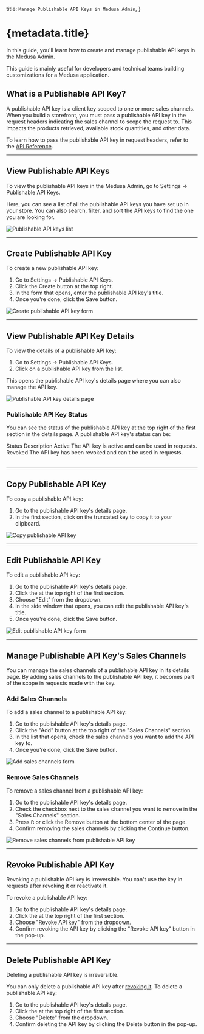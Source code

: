 
  title: `Manage Publishable API Keys in Medusa Admin`,
}

# {metadata.title}

In this guide, you'll learn how to create and manage publishable API keys in the Medusa Admin.

<Note>

This guide is mainly useful for developers and technical teams building customizations for a Medusa application.

</Note>

## What is a Publishable API Key?

A publishable API key is a client key scoped to one or more sales channels. When you build a storefront, you must pass a publishable API key in the request headers indicating the sales channel to scope the request to. This impacts the products retrieved, available stock quantities, and other data.

To learn how to pass the publishable API key in request headers, refer to the [API Reference](!api!/store#publishable-api-key).

---

## View Publishable API Keys

To view the publishable API keys in the Medusa Admin, go to Settings -> Publishable API Keys.

Here, you can see a list of all the publishable API keys you have set up in your store. You can also search, filter, and sort the API keys to find the one you are looking for.

![Publishable API keys list](https://res.cloudinary.com/dza7lstvk/image/upload/v1740489989/User%20Guide/Screenshot_2025-02-25_at_3.26.09_PM_xmpxdw.png)

---

## Create Publishable API Key

To create a new publishable API key:

1. Go to Settings -> Publishable API Keys.
2. Click the Create button at the top right.
3. In the form that opens, enter the publishable API key's title.
4. Once you're done, click the Save button.

![Create publishable API key form](https://res.cloudinary.com/dza7lstvk/image/upload/v1740490166/User%20Guide/Screenshot_2025-02-25_at_3.28.44_PM_aosbhw.png)

---

## View Publishable API Key Details

To view the details of a publishable API key:

1. Go to Settings -> Publishable API Keys.
2. Click on a publishable API key from the list.

This opens the publishable API key's details page where you can also manage the API key.

![Publishable API key details page](https://res.cloudinary.com/dza7lstvk/image/upload/v1740490244/User%20Guide/Screenshot_2025-02-25_at_3.30.35_PM_bgcl23.png)

### Publishable API Key Status

You can see the status of the publishable API key at the top right of the first section in the details page. A publishable API key's status can be:

<Table>
  <Table.Header>
    <Table.Row>
      <Table.HeaderCell>Status</Table.HeaderCell>
      <Table.HeaderCell>Description</Table.HeaderCell>
    </Table.Row>
  </Table.Header>
  <Table.Body>
    <Table.Row>
      <Table.Cell>Active</Table.Cell>
      <Table.Cell>The API key is active and can be used in requests.</Table.Cell>
    </Table.Row>
    <Table.Row>
      <Table.Cell>Revoked</Table.Cell>
      <Table.Cell>The API key has been revoked and can't be used in requests.</Table.Cell>
    </Table.Row>
  </Table.Body>
</Table>

---

## Copy Publishable API Key

To copy a publishable API key:

1. Go to the publishable API key's details page.
2. In the first section, click on the truncated key to copy it to your clipboard.

![Copy publishable API key](https://res.cloudinary.com/dza7lstvk/image/upload/v1740500116/User%20Guide/Screenshot_2025-02-25_at_6.14.15_PM_muwq9e.png)

---

## Edit Publishable API Key

To edit a publishable API key:

1. Go to the publishable API key's details page.
2. Click the <InlineIcon Icon={EllipsisHorizontal} alt="three-dots" /> at the top right of the first section.
3. Choose "Edit" from the dropdown.
4. In the side window that opens, you can edit the publishable API key's title.
5. Once you're done, click the Save button.

![Edit publishable API key form](https://res.cloudinary.com/dza7lstvk/image/upload/v1740490481/User%20Guide/Screenshot_2025-02-25_at_3.34.28_PM_hxppxj.png)

---

## Manage Publishable API Key's Sales Channels

You can manage the sales channels of a publishable API key in its details page. By adding sales channels to the publishable API key, it becomes part of the scope in requests made with the key.

### Add Sales Channels

To add a sales channel to a publishable API key:

1. Go to the publishable API key's details page.
2. Click the "Add" button at the top right of the "Sales Channels" section.
3. In the list that opens, check the sales channels you want to add the API key to.
4. Once you're done, click the Save button.

![Add sales channels form](https://res.cloudinary.com/dza7lstvk/image/upload/v1740490636/User%20Guide/Screenshot_2025-02-25_at_3.37.05_PM_ontnzy.png)

### Remove Sales Channels

To remove a sales channel from a publishable API key:

1. Go to the publishable API key's details page.
2. Check the checkbox next to the sales channel you want to remove in the "Sales Channels" section.
3. Press <Kbd>R</Kbd> or click the Remove button at the bottom center of the page.
4. Confirm removing the sales channels by clicking the Continue button.

![Remove sales channels from publishable API key](https://res.cloudinary.com/dza7lstvk/image/upload/v1740490931/User%20Guide/Screenshot_2025-02-25_at_3.38.41_PM_pmlbqk.png)

---

## Revoke Publishable API Key

<Note type="warning">

Revoking a publishable API key is irreversible. You can't use the key in requests after revoking it or reactivate it.

</Note>

To revoke a publishable API key:

1. Go to the publishable API key's details page.
2. Click the <InlineIcon Icon={EllipsisHorizontal} alt="three-dots" /> at the top right of the first section.
3. Choose "Revoke API key" from the dropdown.
4. Confirm revoking the API key by clicking the "Revoke API key" button in the pop-up.

---

## Delete Publishable API Key

<Note type="warning">

Deleting a publishable API key is irreversible.

</Note>

You can only delete a publishable API key after [revoking it](#revoke-publishable-api-key). To delete a publishable API key:

1. Go to the publishable API key's details page.
2. Click the <InlineIcon Icon={EllipsisHorizontal} alt="three-dots" /> at the top right of the first section.
3. Choose "Delete" from the dropdown.
4. Confirm deleting the API key by clicking the Delete button in the pop-up.
